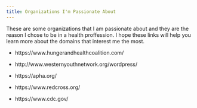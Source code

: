 ```yaml
---
title: Organizations I'm Passionate About
---
```


These are some organizations that I am passionate about and they are the reason I chose to be in a health proffession. I hope these links will help you learn more about the domains that interest me the most.

* https://www.hungerandhealthcoalition.com/

* http://www.westernyouthnetwork.org/wordpress/

* https://apha.org/ 

* https://www.redcross.org/

* https://www.cdc.gov/ 


